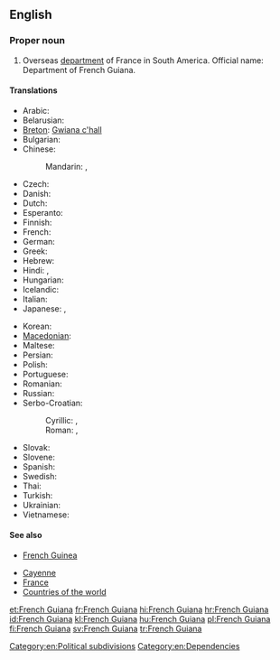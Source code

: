 ==English==
{{wikipedia}}

===Proper noun===
{{en-proper noun}}

# Overseas [[department]] of France in South America. Official name: Department of French Guiana.

====Translations====
{{trans-top|Department of French Guiana}}
* Arabic: {{t-|ar|غيانا الفرنسية|f|tr=ghiyaana al-faransíyya}}
* Belarusian: {{t-|be|Французская Гвіяна|f|tr=Francúzskaja Hvijána}}
* [[Breton]]: [[Gwiana c'hall]]
* Bulgarian: {{t-|bg|Френска Гвиана|f|tr=Frénska Gviána}}
* Chinese:
*: Mandarin: {{t-|cmn|法屬圭亞那|sc=Hani}}, {{t-|cmn|法属圭亚那|tr=Fà shǔ Guīyǎnà|sc=Hani}}
* Czech: {{t+|cs|Francouzská Guyana|f}}
* Danish: {{t-|da|Fransk Guyana}}
* Dutch: {{t-|nl|Frans Guyana}}
* Esperanto: {{t-|eo|Franca Gviano}}
* Finnish: {{t-|fi|Ranskan Guayana}}
* French: {{t+|fr|Guyane française|f}}
* German: {{t+|de|Französisch-Guayana|n}}
* Greek: {{t-|el|Γαλλική Γουιάνα|f|tr=Gallikí Gouiána}}
* Hebrew: {{t-|he|גיאנה הצרפתית|f|tr=giana ha-tsorfatít}}
* Hindi: {{t-|hi|फ़्रेंच गयाना|tr=frēnc gayānā}}, {{t-|hi|फ्रेंच गयाना|tr=frēnc gayānā, phrēnc gayānā}}
* Hungarian: {{t-|hu|Francia Guayana}}
* Icelandic: {{t-|is|Franska Gvæjana}}
* Italian: {{t-|it|Guiana francese|f}}
* Japanese: {{t-|ja|フランス領ギアナ|tr=Furansu-ryō Giana}},  {{t-|ja|仏領ギアナ|tr=Futsu-ryō Giana}}
{{trans-mid}}
* Korean: {{t+|ko|프랑스령 기아나|tr=Peurangseuryeong Giana|sc=Hang}}
* [[Macedonian]]: {{t-|mk|Француска Гвајана|f|tr=Fráncuska Gvajána}}
* Maltese: {{t-|mt|Gujana Franċiża|f|alt=il-Gujana Franċiża}}
* Persian: {{t-|fa|گویان فرانسه}}
* Polish: {{t+|pl|Gujana Francuska|f}}
* Portuguese: {{t+|pt|Guiana Francesa}}
* Romanian: {{t-|ro|Guyana Franceză|f}}
* Russian: {{t-|ru|Французская Гвиана|f|tr=Francúzskaja Gviána}}
* Serbo-Croatian:
*: Cyrillic: {{t-|sh|Француска Гвајана|f|sc=Cyrl}}, {{t-|sh|Француска Гвијана|f|sc=Cyrl}}
*: Roman: {{t-|sh|Francuska Gvajana|f}}, {{t-|sh|Francuska Gvijana|f}}
* Slovak: {{t-|sk|Francúzska Guyana|f}}
* Slovene: {{t+|sl|Francoska Gvajana|alt=Francóska Gvajána|f}}
* Spanish: {{t+|es|Guayana Francesa}}
* Swedish: {{t+|sv|Franska Guyana}}
* Thai: {{t-|th|เฟรนช์เกียนา|tr=french gianaa}}
* Turkish: {{t+|tr|Fransız Guyanası}}
* Ukrainian: {{t-|uk|Французька Гвіана|f|tr=Francúz'ka Hviána}}
* Vietnamese: {{t-|vi|Guyane thuộc Pháp}}
{{trans-bottom}}

====See also====
* {{qualifier|not to be confused with}} [[French Guinea]]
* [[Cayenne]]
* [[France]]
* [[Appendix:Countries of the world|Countries of the world]]

[[Category:en:Political subdivisions]]
[[Category:en:Dependencies]]

[[et:French Guiana]]
[[fr:French Guiana]]
[[hi:French Guiana]]
[[hr:French Guiana]]
[[id:French Guiana]]
[[kl:French Guiana]]
[[hu:French Guiana]]
[[pl:French Guiana]]
[[fi:French Guiana]]
[[sv:French Guiana]]
[[tr:French Guiana]]